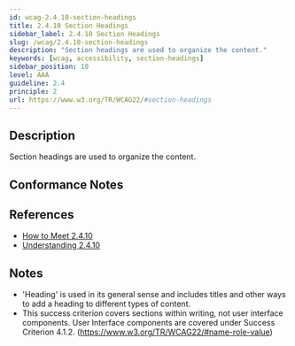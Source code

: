 ```yaml
---
id: wcag-2.4.10-section-headings
title: 2.4.10 Section Headings
sidebar_label: 2.4.10 Section Headings
slug: /wcag/2.4.10-section-headings
description: "Section headings are used to organize the content."
keywords: [wcag, accessibility, section-headings]
sidebar_position: 10
level: AAA
guideline: 2.4
principle: 2
url: https://www.w3.org/TR/WCAG22/#section-headings
---
```


## Description

Section headings are used to organize the content.

## Conformance Notes



## References

- [How to Meet 2.4.10](https://www.w3.org/WAI/WCAG22/quickref/#section-headings)
- [Understanding 2.4.10](https://www.w3.org/WAI/WCAG22/Understanding/section-headings.html)

## Notes

- 'Heading' is used in its general sense and includes titles and other ways to add a heading to different types of content.
- This success criterion covers sections within writing, not user interface components. User Interface components are covered under Success Criterion 4.1.2. (https://www.w3.org/TR/WCAG22/#name-role-value)
